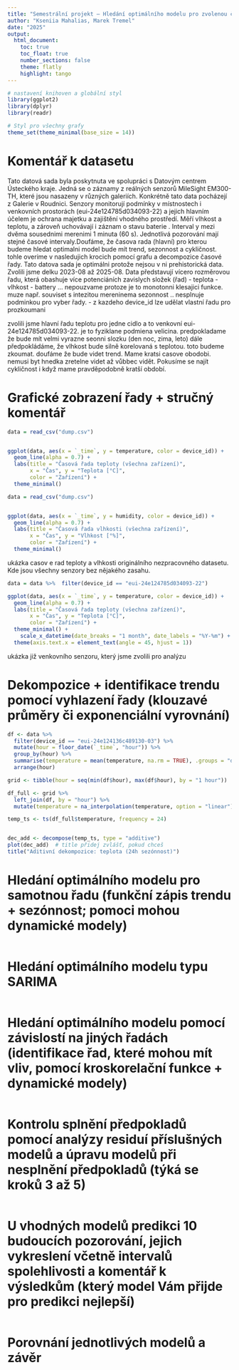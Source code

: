 ```yaml
---
title: "Semestrální projekt – Hledání optimálního modelu pro zvolenou časovou řadu"
author: "Kseniia Mahalias, Marek Tremel"
date: "2025"
output:
  html_document:
    toc: true
    toc_float: true
    number_sections: false
    theme: flatly        
    highlight: tango     
---
```


```r
# nastavení knihoven a globální styl
library(ggplot2)
library(dplyr)
library(readr)

# Styl pro všechny grafy
theme_set(theme_minimal(base_size = 14))
```
# Komentář k datasetu

Tato datová sada byla poskytnuta ve spolupráci s Datovým centrem Ústeckého kraje. Jedná se o záznamy z reálných senzorů MileSight EM300-TH, které jsou nasazeny v různých galeriích. Konkrétně tato data pocházejí z Galerie v Roudnici. Senzory monitorují podmínky v místnostech i venkovních prostorách (eui-24e124785d034093-22) a jejich hlavním účelem je ochrana majetku a zajištění vhodného prostředí. Měří vlhkost a teplotu, a zároveň uchovávají i záznam o stavu baterie . Interval y mezi dvěma sousednimi merenimi 1 minuta (60 s). Jednotlivá pozorování mají stejné časové intervaly.Doufáme, že časova rada (hlavní) pro kterou budeme hledat optimalni model bude mít trend, sezonnost a cykličnost. tohle overime v nasledujich krocich pomocí grafu a decompozice časové řady. Tato datova sada je optimálni protože nejsou v ni prehistorická data. Zvolili jsme delku 2023-08 až 2025-08. Data představují vícero rozměrovou řadu, která obashuje více potenciáních  zavislych složek (řad)
- teplota
- vlhkost
- battery ... nepouzvame protoze je to monotonni klesajici funkce. muze např. souviset s intezitou mereninema sezonnost .. nesplnuje podminkou pro vyber řady.
- z kazdeho device_id lze udělat vlastní řadu pro prozkoumani

zvolili jsme hlavní řadu teplotu pro jedne cidlo a to venkovní eui-24e124785d034093-22. je to fyziklane podmiena velicina. predpokladame že bude mít velmi vyrazne seonni slozku (den noc, zima, leto) dále předpokládáme, že vlhkost bude silně korelovaná s teplotou. toto budeme zkoumat. doufáme že bude videt trend. Mame kratsi casove obodobi. nemusi byt hnedka zretelne videt až vůbbec vidět.  Pokusíme se najít cykličnost i když mame pravděpodobně kratší období. 

# Grafické zobrazení řady + stručný komentář


```r
data = read_csv("dump.csv")


ggplot(data, aes(x = `_time`, y = temperature, color = device_id)) +
  geom_line(alpha = 0.7) +
  labs(title = "Časová řada teploty (všechna zařízení)",
       x = "Čas", y = "Teplota [°C]",
       color = "Zařízení") +
  theme_minimal()

```

```r
data = read_csv("dump.csv")


ggplot(data, aes(x = `_time`, y = humidity, color = device_id)) +
  geom_line(alpha = 0.7) +
  labs(title = "Časová řada vlhkosti (všechna zařízení)",
       x = "Čas", y = "Vlhkost [°%]",
       color = "Zařízení") +
  theme_minimal()

```

ukázka casov e rad teploty a vlhkosti originálního nezpracovného datasetu. Kde jsou všechny senzory bez nějakého zasahu.



```r
data = data %>%  filter(device_id == "eui-24e124785d034093-22")

ggplot(data, aes(x = `_time`, y = temperature, color = device_id)) +
  geom_line(alpha = 0.7) +
  labs(title = "Časová řada teploty (všechna zařízení)",
       x = "Čas", y = "Teplota [°C]",
       color = "Zařízení") +
  theme_minimal() +
    scale_x_datetime(date_breaks = "1 month", date_labels = "%Y-%m") +
  theme(axis.text.x = element_text(angle = 45, hjust = 1))
```


ukázka již venkovního senzoru, který jsme zvolili pro analýzu


# Dekompozice + identifikace trendu pomocí vyhlazení řady (klouzavé průměry či exponenciální vyrovnání)

```r
df <- data %>%
  filter(device_id == "eui-24e124136c489130-03") %>%
  mutate(hour = floor_date(`_time`, "hour")) %>%
  group_by(hour) %>%
  summarise(temperature = mean(temperature, na.rm = TRUE), .groups = "drop") %>%
  arrange(hour)

grid <- tibble(hour = seq(min(df$hour), max(df$hour), by = "1 hour"))

df_full <- grid %>%
  left_join(df, by = "hour") %>%
  mutate(temperature = na_interpolation(temperature, option = "linear"))

temp_ts <- ts(df_full$temperature, frequency = 24)


dec_add <- decompose(temp_ts, type = "additive")
plot(dec_add)  # title přidej zvlášť, pokud chceš
title("Aditivní dekompozice: teplota (24h sezónnost)")

```

# Hledání optimálního modelu pro samotnou řadu (funkční zápis trendu + sezónnost; pomoci mohou dynamické modely)

```r

```

# Hledání optimálního modelu typu SARIMA

```r

```

# Hledání optimálního modelu pomocí závislostí na jiných řadách (identifikace řad, které mohou mít vliv, pomocí kroskorelační funkce + dynamické modely)

```r

```

# Kontrolu splnění předpokladů pomocí analýzy residuí příslušných modelů a úpravu modelů při nesplnění předpokladů (týká se kroků 3 až 5)

```r

```

# U vhodných modelů predikci 10 budoucích pozorování, jejich vykreslení včetně intervalů spolehlivosti a komentář k výsledkům (který model Vám přijde pro predikci nejlepší)

```r

```

# Porovnání jednotlivých modelů a závěr

```r

```
